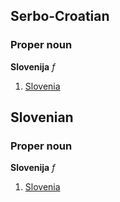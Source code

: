 ==Serbo-Croatian==

===Proper noun===
'''Slovenija''' ''f''
# [[Slovenia]]

==Slovenian==

===Proper noun===
'''Slovenija''' ''f''
# [[Slovenia]]